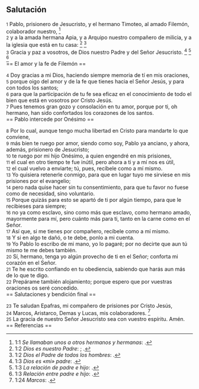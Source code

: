 == Salutación ==

{{anchor|1}} <small>1</small> Pablo, prisionero de Jesucristo, y el hermano Timoteo, al amado Filemón, colaborador nuestro, <ref>1:1 ''Se llamaban unos a otros hermanos y hermanas'': {{lib|LU|194|4|7}}.</ref><br>
{{anchor|2}} <small>2</small> y a la amada hermana Apia, y a Arquipo nuestro compañero de milicia, y a la iglesia que está en tu casa: <ref>1:2 ''Dios es nuestro Padre'': {{lib|LU|141|4|2}}; {{lib|LU|149|6|8}}.</ref> <ref>1:2 ''Dios el Padre de todos los hombres'': {{lib|LU|194|4|6}}.</ref><br>
{{anchor|3}} <small>3</small> Gracia y paz a vosotros, de Dios nuestro Padre y del Señor Jesucristo. <ref>1:3 ''Dios es «mi» padre'': {{lib|LU|131|10|5}}.</ref> <ref>1:3 ''La relación de padre e hijo'': {{lib|LU|131|10|8}}.</ref> <ref>1:3 ''Relación entre padre e hijo'': {{lib|LU|131|10|6}}.</ref><br>
== El amor y la fe de Filemón ==

{{anchor|4}} <small>4</small> Doy gracias a mi Dios, haciendo siempre memoria de tí en mis oraciones,<br>
{{anchor|5}} <small>5</small> porque oigo del amor y de la fe que tienes hacia el Señor Jesús, y para con todos los santos;<br>
{{anchor|6}} <small>6</small> para que la participación de tu fe sea eficaz en el conocimiento de todo el bien que está en vosotros por Cristo Jesús.<br>
{{anchor|7}} <small>7</small> Pues tenemos gran gozo y consolación en tu amor, porque por ti, oh hermano, han sido confortados los corazones de los santos.<br>
== Pablo intercede por Onésimo ==

{{anchor|8}} <small>8</small> Por lo cual, aunque tengo mucha libertad en Cristo para mandarte lo que conviene,<br>
{{anchor|9}} <small>9</small> más bien te ruego por amor, siendo como soy, Pablo ya anciano, y ahora, además, prisionero de Jesucristo;<br>
{{anchor|10}} <small>10</small> te ruego por mi hijo Onésimo, a quien engendré en mis prisiones,<br>
{{anchor|11}} <small>11</small> el cual en otro tiempo te fue inútil, pero ahora a ti y a mí nos es útil,<br>
{{anchor|12}} <small>12</small> el cual vuelvo a enviarte; tú, pues, recíbele como a mí mismo.<br>
{{anchor|13}} <small>13</small> Yo quisiera retenerle conmigo, para que en lugar tuyo me sirviese en mis prisiones por el evangelio;<br>
{{anchor|14}} <small>14</small> pero nada quise hacer sin tu consentimiento, para que tu favor no fuese como de necesidad, sino voluntario.<br>
{{anchor|15}} <small>15</small> Porque quizás para esto se apartó de ti por algún tiempo, para que le recibieses para siempre;<br>
{{anchor|16}} <small>16</small> no ya como esclavo, sino como más que esclavo, como hermano amado, mayormente para mí, pero cuánto más para ti, tanto en la carne como en el Señor.<br>
{{anchor|17}} <small>17</small> Así que, si me tienes por compañero, recíbele como a mí mismo.<br>
{{anchor|18}} <small>18</small> Y si en algo te dañó, o te debe, ponlo a mi cuenta.<br>
{{anchor|19}} <small>19</small> Yo Pablo lo escribo de mi mano, yo lo pagaré; por no decirte que aun tú mismo te me debes también.<br>
{{anchor|20}} <small>20</small> Sí, hermano, tenga yo algún provecho de ti en el Señor; conforta mi corazón en el Señor.<br>
{{anchor|21}} <small>21</small> Te he escrito confiando en tu obediencia, sabiendo que harás aun más de lo que te digo.<br>
{{anchor|22}} <small>22</small> Prepárame también alojamiento; porque espero que por vuestras oraciones os seré concedido.<br>
== Salutaciones y bendición final ==

{{anchor|23}} <small>23</small> Te saludan Epafras, mi compañero de prisiones por Cristo Jesús,<br>
{{anchor|24}} <small>24</small> Marcos, Aristarco, Demas y Lucas, mis colaboradores. <ref>1:24 ''Marcos'': {{lib|LU|132|4|7}}.</ref><br>
{{anchor|25}} <small>25</small> La gracia de nuestro Señor Jesucristo sea con vuestro espíritu. Amén.<br>
== Referencias ==

<references />
